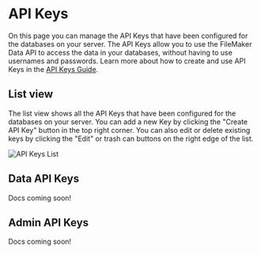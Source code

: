 
# API Keys

On this page you can manage the API Keys that have been configured for the databases on your server. The API Keys allow you to use the FileMaker Data API to access the data in your databases, without having to use usernames and passwords. Learn more about how to create and use API Keys in the [API Keys Guide](/guides/api-keys).

## List view

The list view shows all the API Keys that have been configured for the databases on your server. You can add a new Key by clicking the "Create API Key" button in the top right corner. You can also edit or delete existing keys by clicking the "Edit" or trash can buttons on the right edge of the list.

![API Keys List](/img/ottofms/console/api-keys.png)

## Data API Keys

Docs coming soon!

## Admin API Keys

Docs coming soon!
